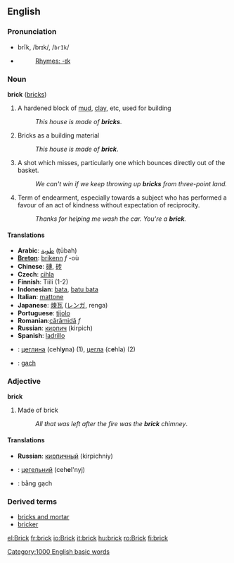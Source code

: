 ==English==
===Pronunciation===
*brĭk, /brɪk/, /<tt>brIk</tt>/
*{{audio|en-us-brick.ogg|Audio (US)}}
*:[[Rhymes:English:-ɪk|Rhymes: -ɪk]]

===Noun===
'''brick''' ([[bricks]])

# A hardened block of [[mud]], [[clay]], etc, used for building
#:''This house is made of '''bricks'''''.
#Bricks as a building material
#:''This house is made of '''brick'''''.
# {{basketball}} A shot which misses, particularly one which bounces directly out of the basket.
#: ''We can't win if we keep throwing up '''bricks''' from three-point land.''
#Term of endearment, especially towards a subject who has performed a favour of an act of kindness without expectation of reciprocity.
#: ''Thanks for helping me wash the car. You're a '''brick'''.''

====Translations====
*'''Arabic''': [[طوبة]] (ṭūbah)
*'''[[Breton]]''': [[brikenn]] ''f'' -où
*'''Chinese''': [[磚]], [[砖]]
*'''Czech''': [[cihla]]
*'''Finnish''': Tiili (1-2)
*'''Indonesian''': [[bata]], [[batu bata]]
*'''Italian''': [[mattone]]
*'''Japanese''': [[煉瓦]] ([[レンガ]], renga)
*'''Portuguese''': [[tijolo]]
*'''Romanian''':[[cărămidă]] ''f''
*'''Russian''': [[кирпич]] (kirpich)
*'''Spanish''': [[ladrillo]]
*{{uk}}: [[цеглина]] (cehl'''y'''na) {{f}} (1), [[цегла]] (c'''e'''hla) {{f}} (2)
*{{vi}}: [[gạch]]

===Adjective===
'''brick'''

#Made of brick
#:''All that was left after the fire was the '''brick''' chimney''.

====Translations====
*'''Russian''': [[кирпичный]] (kirpichniy)
*{{uk}}: [[цегельний]] (ceh'''e'''l'nyj) {{m}}
*{{vi}}: bằng gạch

=== Derived terms ===
* [[bricks and mortar]]
* [[bricker]]

[[Category:1000 English basic words]]
[[el:Brick]]
[[fr:brick]]
[[io:Brick]]
[[it:brick]]
[[hu:brick]]
[[ro:Brick]]
[[fi:brick]]